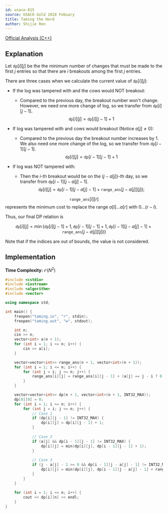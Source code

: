 ```yaml
---
id: usaco-815
source: USACO Gold 2018 Febuary
title: Taming the Herd
author: Shijie Ren
---
```


[Official Analysis (C++)](http://www.usaco.org/current/data/sol_taming_gold_feb18.html)

## Explanation

Let $\texttt{dp}[i][j]$ be the the minimum number of changes that must be made
to the first $j$ entries so that there are $i$ breakouts among the first $j$
entries.

There are three cases when we calculate the current value of $\texttt{dp}[i][j]$:

- If the log was tampered with and the cows would NOT breakout:

  - Compared to the previous day, the breakout number won't change. However, we need one
    more change of log, so we transfer from $\texttt{dp}[i][j-1]$.
    $$
    \texttt{dp}[i][j]=\texttt{dp}[i][j-1]+1
    $$

- If log was tampered with and cows would breakout (Notice $a[j] \neq 0$):

  - Compared to the previous day the breakout number increases by 1. We also
    need one more change of the log, so we transfer from $\texttt{dp}[i-1][j-1]$.
    $$
    \texttt{dp}[i][j]=\texttt{dp}[i-1][j-1]+1
    $$

- If log was NOT tampered with:
  - Then the $i$-th breakout would be on the $(j-a[j])$-th day, so we transfer from
    $\texttt{dp}[i-1][j-a[j]-1]$.
    $$
    \texttt{dp}[i][j] = \texttt{dp}[i-1][j-a[j]-1]+\texttt{range\_ans}[j-a[j]][j]);
    $$

$$\texttt{range\_ans}[l][r]$$ represents the minimum cost to replace the range
$a[l]...a[r]$ with $0...(r-l)$.

Thus, our final DP relation is

$$
\texttt{dp}[i][j] = \min \{ \texttt{dp}[i][j-1]+1 ,\texttt{dp}[i-1][j-1]+1 ,\texttt{dp}[i-1][j-a[j]-1] + \texttt{range\_ans}[j-a[j]][j]) \}
$$

Note that if the indices are out of bounds, the value is not considered.

## Implementation

**Time Complexity:** $\mathcal{O}(N^2)$

<LanguageSection>

<CPPSection>

```cpp
#include <cstdio>
#include <iostream>
#include <algorithm>
#include <vector>

using namespace std;

int main() {
	freopen("taming.in", "r", stdin);
	freopen("taming.out", "w", stdout);

	int n;
	cin >> n;
	vector<int> a(n + 1);
	for (int i = 1; i <= n; i++) {
		cin >> a[i];
	}

	vector<vector<int>> range_ans(n + 1, vector<int>(n + 1));
	for (int i = 1; i <= n; i++) {
		for (int j = i; j <= n; j++) {
			range_ans[i][j] = range_ans[i][j - 1] + (a[j] == j - i ? 0 : 1);
		}
	}

	vector<vector<int>> dp(n + 1, vector<int>(n + 1, INT32_MAX));
	dp[0][0] = 0;
	for (int i = 1; i <= n; i++) {
		for (int j = i; j <= n; j++) {
			// Case 1
			if (dp[i][j - 1] != INT32_MAX) {
				dp[i][j] = dp[i][j - 1] + 1;
			}
	
			// Case 2
			if (a[j] && dp[i - 1][j - 1] != INT32_MAX) {
				dp[i][j] = min(dp[i][j], dp[i - 1][j - 1] + 1);
			}
	
			// Case 3
			if (j - a[j] - 1 >= 0 && dp[i - 1][j - a[j] - 1] != INT32_MAX) {
				dp[i][j] = min(dp[i][j], dp[i - 1][j - a[j] - 1] + range_ans[j - a[j]][j]);
			}
		}
	}
	
	for (int i = 1; i <= n; i++) {
		cout << dp[i][n] << endl;
	}
}
```

</CPPSection>

</LanguageSection>
